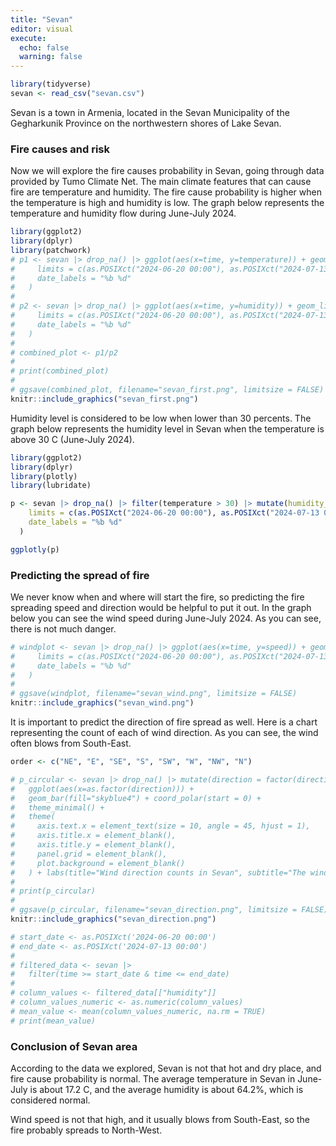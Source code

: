 ```yaml
---
title: "Sevan"
editor: visual
execute:
  echo: false
  warning: false
---
```


```r
library(tidyverse)
sevan <- read_csv("sevan.csv")
```

Sevan is a town in Armenia, located in the Sevan Municipality of the Gegharkunik Province on the northwestern shores of Lake Sevan. 

### Fire causes and risk

Now we will explore the fire causes probability in Sevan, going through data provided by Tumo Climate Net. The main climate features that can cause fire are temperature and humidity. The fire cause probability is higher when the temperature is high and humidity is low. The graph below represents the temperature and humidity flow during June-July 2024. 

```r
library(ggplot2)
library(dplyr)
library(patchwork)
# p1 <- sevan |> drop_na() |> ggplot(aes(x=time, y=temperature)) + geom_line(color="darkblue") + geom_smooth(color="white") + theme_minimal() + labs(subtitle="", x=NULL, y="Temperatue", title="Temperature and Humidity in Sevan") + scale_x_datetime(
#     limits = c(as.POSIXct("2024-06-20 00:00"), as.POSIXct("2024-07-13 00:00")),
#     date_labels = "%b %d"
#   )
# 
# p2 <- sevan |> drop_na() |> ggplot(aes(x=time, y=humidity)) + geom_line(aes(color=if_else(humidity<30,"too_low", "normal")))+ scale_color_manual(values = c("too_low"="red", normal="orange"), guide="none") + theme_minimal() + labs(x="Time", y="Humidity") + scale_x_datetime(
#     limits = c(as.POSIXct("2024-06-20 00:00"), as.POSIXct("2024-07-13 00:00")),
#     date_labels = "%b %d"
#   )
# 
# combined_plot <- p1/p2
# 
# print(combined_plot)
# 
# ggsave(combined_plot, filename="sevan_first.png", limitsize = FALSE)
knitr::include_graphics("sevan_first.png")
```

Humidity level is considered to be low when lower than 30 percents. The graph below represents the humidity level in Sevan when the temperature is above 30 C (June-July 2024).

```r
library(ggplot2)
library(dplyr)
library(plotly)
library(lubridate)

p <- sevan |> drop_na() |> filter(temperature > 30) |> mutate(humidity_level = factor(if_else(humidity < 30, "Too low", "Normal"))) |> ggplot(aes(x = time, y = temperature, alpha = 0.5)) + geom_point(aes(color = humidity_level)) + scale_color_manual(values = c("Too low" = "firebrick1", "Normal" = "steelblue1")) + theme_bw() + labs(title="Humidity level in Sevan", subtitle="Humidity levels are lower than normal", color = "Humidity level", x = "Time", y = "Temperature") + scale_alpha_continuous(guide = "none") + scale_x_datetime(
    limits = c(as.POSIXct("2024-06-20 00:00"), as.POSIXct("2024-07-13 00:00")),
    date_labels = "%b %d"
  )

ggplotly(p)

```

### Predicting the spread of fire

We never know when and where will start the fire, so predicting the fire spreading speed and direction would be helpful to put it out. In the graph below you can see the wind speed during June-July 2024. As you can see, there is not much danger.

```r
# windplot <- sevan |> drop_na() |> ggplot(aes(x=time, y=speed)) + geom_jitter(aes(color=if_else(speed<15,"normal", "too_high"), alpha=0.5))+ scale_color_manual(values = c("normal"="black", too_high="darkred"), labels=c("normal"="Normal Speed", "too_high"="High Speed")) + scale_alpha_continuous(guide = "none") + geom_smooth(color="white") + theme_minimal() + labs(title="Wind speed in Sevan", x ="Time", y="Speed", color="Wind speed") + scale_x_datetime(
#     limits = c(as.POSIXct("2024-06-20 00:00"), as.POSIXct("2024-07-13 00:00")),
#     date_labels = "%b %d"
#   )
# 
# ggsave(windplot, filename="sevan_wind.png", limitsize = FALSE)
knitr::include_graphics("sevan_wind.png")
```

It is important to predict the direction of fire spread as well. Here is a chart representing the count of each of wind direction. As you can see, the wind often blows from South-East.

```r
order <- c("NE", "E", "SE", "S", "SW", "W", "NW", "N")

# p_circular <- sevan |> drop_na() |> mutate(direction = factor(direction, levels = order)) |>
#   ggplot(aes(x=as.factor(direction))) + 
#   geom_bar(fill="skyblue4") + coord_polar(start = 0) +
#   theme_minimal() +
#   theme(
#     axis.text.x = element_text(size = 10, angle = 45, hjust = 1),
#     axis.title.x = element_blank(),  
#     axis.title.y = element_blank(), 
#     panel.grid = element_blank(),
#     plot.background = element_blank()
#   ) + labs(title="Wind direction counts in Sevan", subtitle="The wind often blows from South-East")
# 
# print(p_circular) 
# 
# ggsave(p_circular, filename="sevan_direction.png", limitsize = FALSE)
knitr::include_graphics("sevan_direction.png")

# start_date <- as.POSIXct('2024-06-20 00:00')
# end_date <- as.POSIXct('2024-07-13 00:00')
# 
# filtered_data <- sevan |>
#   filter(time >= start_date & time <= end_date)
# 
# column_values <- filtered_data[["humidity"]]
# column_values_numeric <- as.numeric(column_values)
# mean_value <- mean(column_values_numeric, na.rm = TRUE)
# print(mean_value)
```

### Conclusion of Sevan area

According to the data we explored, Sevan is not that hot and dry place, and fire cause probability is normal. The average temperature in Sevan in June-July is about 17.2 C, and the average humidity is about 64.2%, which is considered normal.

Wind speed is not that high, and it usually blows from South-East, so the fire probably spreads to North-West.
